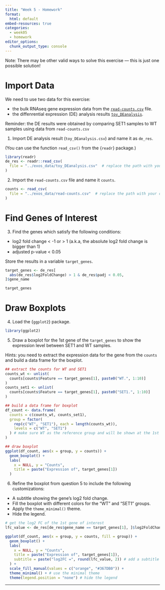 ```yaml
---
title: "Week 5 - Homework"
format: 
  html: default
embed-resources: true
categories: 
  - week05
  - homework
editor_options: 
  chunk_output_type: console
---
```


Note: There may be other valid ways to solve this exercise — this is just one possible solution!

# Import Data

We need to use two data for this exercise:

- the bulk RNAseq gene expression data from the [`read-counts.csv`](https://raw.githubusercontent.com/InforBio/ioc-r-2026/refs/heads/main/ioc_r/exos_data/read-counts.csv){target='_blank'} file.
- the diffenrential expression (DE) analysis results [`toy_DEanalysis`](https://raw.githubusercontent.com/InforBio/ioc-r-2026/refs/heads/main/ioc_r/exos_data/toy_DEanalysis.csv){target='_blank'}.

Reminder: the DE results were obtained by comparing SET1 samples to WT samples using data from `read-counts.csv`

1. Import DE analysis result (`toy_DEanalysis.csv`) and name it as `de_res`.

(You can use the function `read_csv()` from the {`readr`} package.)

```r
library(readr)
de_res <- readr::read_csv(
  file = "../exos_data/toy_DEanalysis.csv"  # replace the path with your own
)

```

2. Import the `read-counts.csv` file and name it `counts`.

```r
counts <- read_csv(
  file = "../exos_data/read-counts.csv"  # replace the path with your own
)
```

# Find Genes of Interest

3. Find the genes which satisfy the following conditions:

- log2 fold change < -1 or > 1 (a.k.a, the absolute log2 fold change is bigger than 1)
- adjusted p-value < 0.05

Store the results in a variable `target_genes`.

```r
target_genes <- de_res[
  abs(de_res$log2FoldChange) > 1 & de_res$padj < 0.05,
]$gene_name

target_genes
```

# Draw Boxplots

4. Load the {`ggplot2`} package.

```r
library(ggplot2)
```

5. Draw a boxplot for the 1st gene of the `target_genes` to show the expression level between SET1 and WT samples.

Hints: you need to extract the expression data for the gene from the `counts` and build a data frame for the boxplot.

```r
## extract the counts for WT and SET1
counts_wt <- unlist(
  counts[counts$Feature == target_genes[1], paste0("WT.", 1:10)]
)
counts_set1 <- unlist(
  counts[counts$Feature == target_genes[1], paste0("SET1.", 1:10)]
)

## build a data frame for boxplot
df_count <- data.frame(
  counts = c(counts_wt, counts_set1),
  group = factor(
    rep(c("WT", "SET1"), each = length(counts_wt)),
    levels = c("WT", "SET1")
  ) # make sure WT as the reference group and will be shown at the 1st position in the figure
)

## draw boxplot
ggplot(df_count, aes(x = group, y = counts)) +
  geom_boxplot() +
  labs(
    x = NULL, y = "Counts",
    title = paste("Expression of", target_genes[1])
  ) 

```

6. Refine the boxplot from question 5 to include the following customizations:

- A subtitle showing the gene's log2 fold change.
- Fill the boxplot with different colors for the "WT" and "SET1" groups.
- Apply the `theme_minimal()` theme.
- Hide the legend.

```r
# get the log2 FC of the 1st gene of interest
lfc_value <- de_res[de_res$gene_name == target_genes[1], ]$log2FoldChange

ggplot(df_count, aes(x = group, y = counts, fill = group)) +
  geom_boxplot() +
  labs(
    x = NULL, y = "Counts",
    title = paste("Expression of", target_genes[1]),
    subtitle = paste("log2FC =", round(lfc_value, 2)) # add a subtitle
  ) +
  scale_fill_manual(values = c("orange", "#367DB0")) +
  theme_minimal() + # use the minimal theme
  theme(legend.position = "none") # hide the legend
```

---

